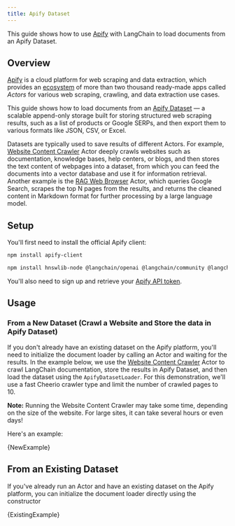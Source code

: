```yaml
---
title: Apify Dataset
---
```


This guide shows how to use [Apify](https://apify.com) with LangChain to load documents from an Apify Dataset.

## Overview

[Apify](https://apify.com) is a cloud platform for web scraping and data extraction,
which provides an [ecosystem](https://apify.com/store) of more than two thousand
ready-made apps called _Actors_ for various web scraping, crawling, and data extraction use cases.

This guide shows how to load documents
from an [Apify Dataset](https://docs.apify.com/platform/storage/dataset) — a scalable append-only
storage built for storing structured web scraping results,
such as a list of products or Google SERPs, and then export them to various
formats like JSON, CSV, or Excel.

Datasets are typically used to save results of different Actors.
For example, [Website Content Crawler](https://apify.com/apify/website-content-crawler) Actor
deeply crawls websites such as documentation, knowledge bases, help centers, or blogs,
and then stores the text content of webpages into a dataset,
from which you can feed the documents into a vector database and use it for information retrieval.
Another example is the [RAG Web Browser](https://apify.com/apify/rag-web-browser) Actor,
which queries Google Search, scrapes the top N pages from the results, and returns the cleaned
content in Markdown format for further processing by a large language model.

## Setup

You'll first need to install the official Apify client:

```bash npm
npm install apify-client
```

<IntegrationInstallTooltip/>

```bash npm
npm install hnswlib-node @langchain/openai @langchain/community @langchain/core
```

You'll also need to sign up and retrieve your [Apify API token](https://console.apify.com/settings/integrations).

## Usage

### From a New Dataset (Crawl a Website and Store the data in Apify Dataset)

If you don't already have an existing dataset on the Apify platform, you'll need to initialize the document loader by calling an Actor and waiting for the results.
In the example below, we use the [Website Content Crawler](https://apify.com/apify/website-content-crawler) Actor to crawl
LangChain documentation, store the results in Apify Dataset, and then load the dataset using the `ApifyDatasetLoader`.
For this demonstration, we'll use a fast Cheerio crawler type and limit the number of crawled pages to 10.

**Note:** Running the Website Content Crawler may take some time, depending on the size of the website. For large sites, it can take several hours or even days!

Here's an example:


<CodeBlock language="typescript">{NewExample}</CodeBlock>

## From an Existing Dataset

If you've already run an Actor and have an existing dataset on the Apify platform, you can initialize the document loader directly using the constructor


<CodeBlock language="typescript">{ExistingExample}</CodeBlock>
